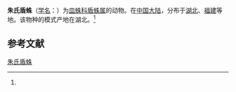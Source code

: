 {{Speciesbox
| name = 朱氏盾蛛
| status = 
| status_system = 
| image = 
| genus = Frontinella
| species = zhui
| authority = (Li et Song, 1993)<ref name='id13242'>{{cite web| url =http://www.bioinfo.cn/db05/BjdwSpecies.php?action=view&id=13242| title =朱氏盾蛛| work =《中国动物物种编目数据库》| publisher =中国科学院微生物研究所| author =中国科学院动物研究所| accessdate =2009-04-28| deadurl =yes| archiveurl =https://web.archive.org/web/20160305035301/http://www.bioinfo.cn/db05/BjdwSpecies.php?action=view&id=13242| archivedate =2016-03-05}}</ref>
}}

'''朱氏盾蛛'''（[[学名|学名]]：{{lang|la|''Frontinella zhui''}}）为[[皿蛛科|皿蛛科]][[盾蛛属|盾蛛属]]的动物。在[[中国大陆|中国大陆]]，分布于[[湖北|湖北]]、[[福建|福建]]等地。该物种的模式产地在湖北。<ref name='id13242'/>

== 参考文献 ==
{{reflist}}

{{Wikispecies|Frontinella zhui}}
{{Taxonbar|from=Q2125931}}

[[Category:盾蛛属|朱氏盾蛛]]


{{蜘蛛小作品}}